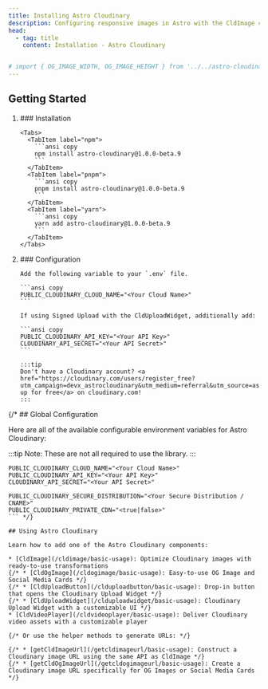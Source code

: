 ```yaml
---
title: Installing Astro Cloudinary
description: Configuring responsive images in Astro with the CldImage component.
head:
  - tag: title
    content: Installation - Astro Cloudinary


# import { OG_IMAGE_WIDTH, OG_IMAGE_HEIGHT } from '../../astro-cloudinary/src/constants/sizes';
---
```





## Getting Started

<Steps>
<ol class="!mt-10">
  <li>
    ### Installation

    <Tabs>
      <TabItem label="npm">
        ```ansi copy
        npm install astro-cloudinary@1.0.0-beta.9
        ```
      </TabItem>
      <TabItem label="pnpm">
        ```ansi copy
        pnpm install astro-cloudinary@1.0.0-beta.9
        ```
      </TabItem>
      <TabItem label="yarn">
        ```ansi copy
        yarn add astro-cloudinary@1.0.0-beta.9
        ```
      </TabItem>
    </Tabs>
  </li>
  <li>
    ### Configuration

    Add the following variable to your `.env` file.

    ```ansi copy
    PUBLIC_CLOUDINARY_CLOUD_NAME="<Your Cloud Name>"
    ```

    If using Signed Upload with the CldUploadWidget, additionally add:

    ```ansi copy
    PUBLIC_CLOUDINARY_API_KEY="<Your API Key>"
    CLOUDINARY_API_SECRET="<Your API Secret>"
    ```

    :::tip
    Don't have a Cloudinary account? <a href="https://cloudinary.com/users/register_free?utm_campaign=devx_astrocloudinary&utm_medium=referral&utm_source=astrocloudinary">Sign up for free</a> on cloudinary.com!
    :::
  </li>
</ol>
</Steps>
{/* 
## Global Configuration

Here are all of the available configurable environment variables for Astro Cloudinary:

:::tip
  Note: These are not all required to use the library.
:::

```ansi copy
PUBLIC_CLOUDINARY_CLOUD_NAME="<Your Cloud Name>"
PUBLIC_CLOUDINARY_API_KEY="<Your API Key>"
CLOUDINARY_API_SECRET="<Your API Secret>"

PUBLIC_CLOUDINARY_SECURE_DISTRIBUTION="<Your Secure Distribution / CNAME>"
PUBLIC_CLOUDINARY_PRIVATE_CDN="<true|false>"
``` */}

## Using Astro Cloudinary

Learn how to add one of the Astro Cloudinary components:

* [CldImage](/cldimage/basic-usage): Optimize Cloudinary images with ready-to-use transformations
{/* * [CldOgImage](/cldogimage/basic-usage): Easy-to-use OG Image and Social Media Cards */}
{/* * [CldUploadButton](/clduploadbutton/basic-usage): Drop-in button that opens the Cloudinary Upload Widget */}
{/* * [CldUploadWidget](/clduploadwidget/basic-usage): Cloudinary Upload Widget with a customizable UI */}
* [CldVideoPlayer](/cldvideoplayer/basic-usage): Deliver Cloudinary video assets with a customizable player

{/* Or use the helper methods to generate URLs: */}

{/* * [getCldImageUrl](/getcldimageurl/basic-usage): Construct a Cloudinary image URL using the same API as CldImage */}
{/* * [getCldOgImageUrl](/getcldogimageurl/basic-usage): Create a Cloudinary image URL specifically for OG Images or Social Media Cards */}